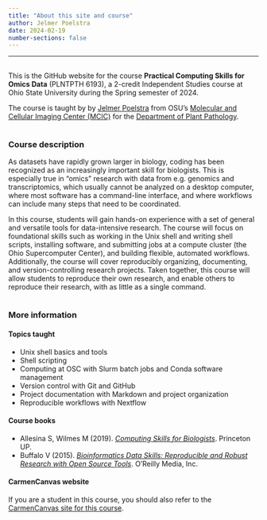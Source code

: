 ```yaml
---
title: "About this site and course"
author: Jelmer Poelstra
date: 2024-02-19
number-sections: false
---
```


-----

<hr style="height:1pt; visibility:hidden;" />

This is the GitHub website for the course **Practical Computing Skills for Omics Data**
(PLNTPTH 6193),
a 2-credit Independent Studies course at Ohio State University during the Spring
semester of 2024.

The course is taught by by [Jelmer Poelstra](mailto:poelstra.1@osu.edu) from 
OSU's [Molecular and Cellular Imaging Center (MCIC)](https://mcic.osu.edu)
for the [Department of Plant Pathology](https://plantpath.osu.edu).

<hr style="height:1pt; visibility:hidden;" />

### Course description

As datasets have rapidly grown larger in biology, coding has been recognized as an
increasingly important skill for biologists. This is especially true in “omics” research with data from e.g. genomics and transcriptomics, which usually cannot be analyzed on a desktop computer, where most software has a command-line interface, and where workflows can include many steps that need to be coordinated.

In this course, students will gain hands-on experience with a set of general and versatile tools for data-intensive research. The course will focus on foundational skills such as working in the Unix shell and writing shell scripts, installing software, and submitting jobs at a compute cluster (the Ohio Supercomputer Center), and building flexible, automated workflows. Additionally, the course will cover reproducibly organizing, documenting, and version-controlling research projects. Taken together, this course will allow students to reproduce their own research, and enable others to reproduce their research, with as little as a single command.

<hr style="height:1pt; visibility:hidden;" />

### More information

#### Topics taught

- Unix shell basics and tools
- Shell scripting
- Computing at OSC with Slurm batch jobs and Conda software management
- Version control with Git and GitHub
- Project documentation with Markdown and project organization
- Reproducible workflows with Nextflow

#### Course books

- Allesina S, Wilmes M (2019).
  *[Computing Skills for Biologists](https://library.ohio-state.edu/record=b8624007~S7)*.
  Princeton UP.
- Buffalo V (2015).
  *[Bioinformatics Data Skills: Reproducible and Robust Research with Open Source Tools](https://library.ohio-state.edu/record=b9490023~S7)*.
  O'Reilly Media, Inc.

#### CarmenCanvas website

If you are a student in this course, you should also refer to the
[CarmenCanvas site for this course](https://osu.instructure.com/courses/163340).
